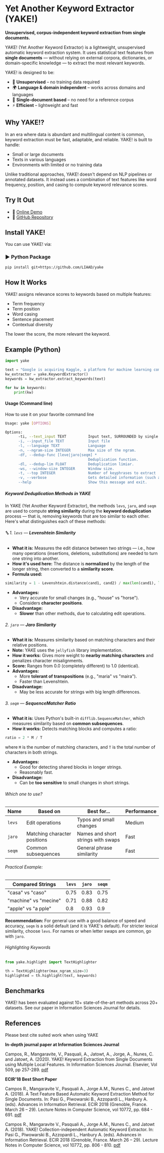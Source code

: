 # Yet Another Keyword Extractor (YAKE!)

**Unsupervised, corpus-independent keyword extraction from single documents.**

YAKE! (Yet Another Keyword Extractor) is a lightweight, unsupervised automatic keyword extraction system. It uses statistical text features from **single documents** — without relying on external corpora, dictionaries, or domain-specific knowledge — to extract the most relevant keywords.

YAKE! is designed to be:
- 🧠 **Unsupervised** – no training data required
- 🌍 **Language & domain independent** – works across domains and languages
- 📄 **Single-document based** – no need for a reference corpus
- ⚡ **Efficient** – lightweight and fast

## Why YAKE!?

In an era where data is abundant and multilingual content is common, keyword extraction must be fast, adaptable, and reliable. YAKE! is built to handle:
- Small or large documents
- Texts in various languages
- Environments with limited or no training data

Unlike traditional approaches, YAKE! doesn't depend on NLP pipelines or annotated datasets. It instead uses a combination of text features like word frequency, position, and casing to compute keyword relevance scores.

## Try It Out

- 🧪 [Online Demo](http://yake.inesctec.pt)
- 🐍 [GitHub Repository](https://github.com/LIAAD/yake)

## Install YAKE!

You can use YAKE! via:

### ▶️ Python Package

```bash
pip install git+https://github.com/LIAAD/yake
```

## How It Works

YAKE! assigns relevance scores to keywords based on multiple features:
- Term frequency
- Term position
- Word casing
- Sentence placement
- Contextual diversity

The lower the score, the more relevant the keyword.

## Example (Python)

```python
import yake

text = "Google is acquiring Kaggle, a platform for machine learning competitions..."
kw_extractor = yake.KeywordExtractor()
keywords = kw_extractor.extract_keywords(text)

for kw in keywords:
    print(kw)
```

#### Usage (Command line)

How to use it on your favorite command line

``` bash
Usage: yake [OPTIONS]

Options:
	  -ti, --text_input TEXT          Input text, SURROUNDED by single quotes (')
	  -i, --input_file TEXT           Input file
	  -l, --language TEXT             Language
	  -n, --ngram-size INTEGER        Max size of the ngram.
	  -df, --dedup-func [leve|jaro|seqm] *
									  Deduplication function.
	  -dl, --dedup-lim FLOAT          Deduplication limiar.
	  -ws, --window-size INTEGER      Window size.
	  -t, --top INTEGER               Number of keyphrases to extract
	  -v, --verbose                   Gets detailed information (such as the score)
	  --help                          Show this message and exit.
```

##### Keyword Deduplication Methods in YAKE

In YAKE (Yet Another Keyword Extractor), the methods `levs`, `jaro`, and `seqm` are used to compute **string similarity** during the **keyword deduplication** process — that is, removing keywords that are too similar to each other. Here's what distinguishes each of these methods:

###### 🔤 1. `levs` — **Levenshtein Similarity**

* **What it is:** Measures the edit distance between two strings — i.e., how many operations (insertions, deletions, substitutions) are needed to turn one string into another.
* **How it's used here:** The distance is **normalized** by the length of the longer string, then converted to a **similarity score**.
* **Formula used:**

```python
similarity = 1 - Levenshtein.distance(cand1, cand2) / max(len(cand1), len(cand2))
```

* **Advantages:**
   * Very accurate for small changes (e.g., "house" vs "horse").
   * Considers **character positions**.
* **Disadvantage:**
   * **Slower** than other methods, due to calculating edit operations.

###### 2. `jaro` — **Jaro Similarity**

* **What it is:** Measures similarity based on matching characters and their relative positions.
* **Note:** YAKE uses the `jellyfish` library implementation.
* **How it works:** Gives more weight to **nearby matching characters** and penalizes character misalignments.
* **Score:** Ranges from 0.0 (completely different) to 1.0 (identical).
* **Advantages:**
   * More **tolerant of transpositions** (e.g., "maria" vs "maira").
   * Faster than Levenshtein.
* **Disadvantage:**
   * May be less accurate for strings with big length differences.

###### 3. `seqm` — **SequenceMatcher Ratio**

* **What it is:** Uses Python's built-in `difflib.SequenceMatcher`, which measures similarity based on **common subsequences**.
* **How it works:** Detects matching blocks and computes a ratio:

```python
ratio = 2 * M / T
```

where `M` is the number of matching characters, and `T` is the total number of characters in both strings.

* **Advantages:**
   * Good for detecting shared blocks in longer strings.
   * Reasonably fast.
* **Disadvantage:**
   * Can be **too sensitive** to small changes in short strings.

######  Which one to use?

| Name | Based on | Best for... | Performance |
|------|----------|-------------|------------|
| `levs` | Edit operations | Typos and small changes | Medium |
| `jaro` | Matching character positions | Names and short strings with swaps | Fast |
| `seqm` | Common subsequences | General phrase similarity | Fast |

######  Practical Example:

| Compared Strings | `levs` | `jaro` | `seqm` |
|------------------|--------|--------|--------|
| "casa" vs "caso" | 0.75 | 0.83 | 0.75 |
| "machine" vs "mecine" | 0.71 | 0.88 | 0.82 |
| "apple" vs "a pple" | 0.8 | 0.93 | 0.9 |

**Recommendation:** For general use with a good balance of speed and accuracy, `seqm` is a solid default (and it is YAKE's default). For stricter lexical similarity, choose `levs`. For names or when letter swaps are common, go with `jaro`.
###### Highlighting Keywords

```python
from yake.highlight import TextHighlighter

th = TextHighlighter(max_ngram_size=3)
highlighted = th.highlight(text, keywords)
```

## Benchmarks

YAKE! has been evaluated against 10+ state-of-the-art methods across 20+ datasets. See our paper in Information Sciences Journal for details.

## References
Please best cite suited work when using YAKE

<b>In-depth journal paper at Information Sciences Journal</b>

Campos, R., Mangaravite, V., Pasquali, A., Jatowt, A., Jorge, A., Nunes, C. and Jatowt, A. (2020). YAKE! Keyword Extraction from Single Documents using Multiple Local Features. In Information Sciences Journal. Elsevier, Vol 509, pp 257-289. [pdf](https://doi.org/10.1016/j.ins.2019.09.013)

<b>ECIR'18 Best Short Paper</b>

Campos R., Mangaravite V., Pasquali A., Jorge A.M., Nunes C., and Jatowt A. (2018). A Text Feature Based Automatic Keyword Extraction Method for Single Documents. In: Pasi G., Piwowarski B., Azzopardi L., Hanbury A. (eds). Advances in Information Retrieval. ECIR 2018 (Grenoble, France. March 26 – 29). Lecture Notes in Computer Science, vol 10772, pp. 684 - 691. [pdf](https://link.springer.com/chapter/10.1007/978-3-319-76941-7_63)

Campos R., Mangaravite V., Pasquali A., Jorge A.M., Nunes C., and Jatowt A. (2018). YAKE! Collection-independent Automatic Keyword Extractor. In: Pasi G., Piwowarski B., Azzopardi L., Hanbury A. (eds). Advances in Information Retrieval. ECIR 2018 (Grenoble, France. March 26 – 29). Lecture Notes in Computer Science, vol 10772, pp. 806 - 810. [pdf](https://link.springer.com/chapter/10.1007/978-3-319-76941-7_80)
